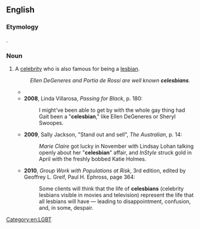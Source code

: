==English==

===Etymology===
{{blend|celebrity|lesbian|lang=en}}.

===Noun===
{{en-noun}}

# A [[celebrity]] who is also famous for being a [[lesbian]].
#:''Ellen DeGeneres and Portia de Rossi are well known '''celesbians'''.''
#* {{quote-magazine
 | date = 2006-03-13
 | title = Best Lesbian Bar
 | magazine = [[w:New York (magazine)|New York]]
 | volume = 39
 | issue = 8–14
 | page = 84
 | url = http://nymag.com/bestofny/nightlife/2006/lesbianbar/
 | passage = The weekend parties, which feature thong-clad girls writhing on stripper poles, are hip enough to pull in a mix of faux-hawks, [[bridge-and-tunnel]] singles, '''celesbians''', and even a spattering of boys.
}}
#*'''2008''', Linda Villarosa, ''Passing for Black‎'', p. 180:
#*:I might've been able to get by with the whole gay thing had Gait been a "'''celesbian'''," like Ellen DeGeneres or Sheryl Swoopes.
#*'''2009''', Sally Jackson, "Stand out and sell", ''The Australian'', p. 14:
#*:''Marie Claire'' got lucky in November with Lindsay Lohan talking openly about her "'''celesbian'''" affair, and ''InStyle'' struck gold in April with the freshly bobbed Katie Holmes.
#* '''2010''', ''Group Work with Populations at Risk'', 3rd edition, edited by Geoffrey L. Greif, Paul H. Ephross, page 364: 
#*: Some clients will think that the life of '''celesbians''' (celebrity lesbians visible in movies and television) represent the life that all lesbians will have — leading to disappointment, confusion, and, in some, despair.

[[Category:en:LGBT]]